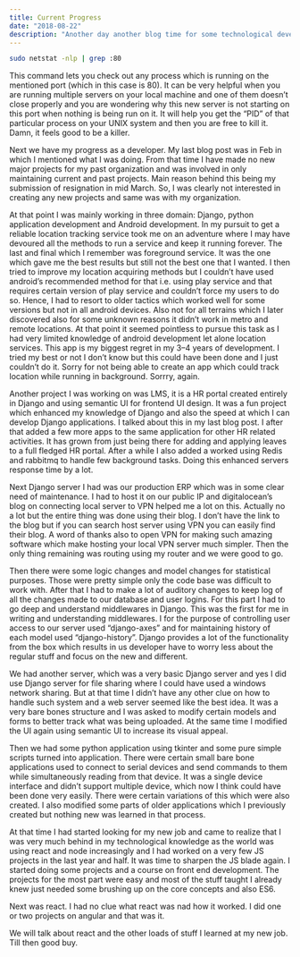 ```yaml
---
title: Current Progress
date: "2018-08-22"
description: "Another day another blog time for some technological developments which has taken place in the last couple of months. But before that I just started writing this blog and an old blog which I had drafter I don’t know how long ago popped up and now I am going to start with that."
---
```

```bash
sudo netstat -nlp | grep :80
```

This command lets you check out any process which is running on the mentioned port (which in this case is 80). It can be very helpful when you are running multiple servers on your local machine and one of them doesn’t close properly and you are wondering why this new server is not starting on this port when nothing is being run on it. It will help you get the “PID” of that particular process on your UNIX system and then you are free to kill it. Damn, it feels good to be a killer.


Next we have my progress as a developer. My last blog post was in Feb in which I mentioned what I was doing. From that time I have made no new major projects for my past organization and was involved in only maintaining current and past projects. Main reason behind this being my submission of resignation in mid March. So, I was clearly not interested in creating any new projects and same was with my organization.


At that point I was mainly working in three domain: Django, python application development and Android development. In my pursuit to get a reliable location tracking service took me on an adventure where I may have devoured all the methods to run a service and keep it running forever. The last and final which I remember was foreground service. It was the one which gave me the best results but still not the best one that I wanted. I then tried to improve my location acquiring methods but I couldn’t have used android’s recommended method for that i.e. using play service and that requires certain version of play service and couldn’t force my users to do so. Hence, I had to resort to older tactics which worked well for some versions but not in all android devices. Also not for all terrains which I later discovered also for some unknown reasons it didn’t work in metro and remote locations. At that point it seemed pointless to pursue this task as I had very limited knowledge of android development let alone location services. This app is my biggest regret in my 3–4 years of development. I tried my best or not I don’t know but this could have been done and I just couldn’t do it. Sorry for not being able to create an app which could track location while running in background. Sorrry, again.


Another project I was working on was LMS, it is a HR portal created entirely in Django and using semantic UI for frontend UI design. It was a fun project which enhanced my knowledge of Django and also the speed at which I can develop Django applications. I talked about this in my last blog post. I after that added a few more apps to the same application for other HR related activities. It has grown from just being there for adding and applying leaves to a full fledged HR portal. After a while I also added a worked using Redis and rabbitmq to handle few background tasks. Doing this enhanced servers response time by a lot.


Next Django server I had was our production ERP which was in some clear need of maintenance. I had to host it on our public IP and digitalocean’s blog on connecting local server to VPN helped me a lot on this. Actually no a lot but the entire thing was done using their blog. I don’t have the link to the blog but if you can search host server using VPN you can easily find their blog. A word of thanks also to open VPN for making such amazing software which make hosting your local VPN server much simpler. Then the only thing remaining was routing using my router and we were good to go.


Then there were some logic changes and model changes for statistical purposes. Those were pretty simple only the code base was difficult to work with. After that I had to make a lot of auditory changes to keep log of all the changes made to our database and user logins. For this part I had to go deep and understand middlewares in Django. This was the first for me in writing and understanding middlewares. I for the purpose of controlling user access to our server used “django-axes” and for maintaining history of each model used “django-history”. Django provides a lot of the functionality from the box which results in us developer have to worry less about the regular stuff and focus on the new and different.


We had another server, which was a very basic Django server and yes I did use Django server for file sharing where I could have used a windows network sharing. But at that time I didn’t have any other clue on how to handle such system and a web server seemed like the best idea. It was a very bare bones structure and I was asked to modify certain models and forms to better track what was being uploaded. At the same time I modified the UI again using semantic UI to increase its visual appeal.


Then we had some python application using tkinter and some pure simple scripts turned into application. There were certain small bare bone applications used to connect to serial devices and send commands to them while simultaneously reading from that device. It was a single device interface and didn’t support multiple device, which now I think could have been done very easily. There were certain variations of this which were also created. I also modified some parts of older applications which I previously created but nothing new was learned in that process.


At that time I had started looking for my new job and came to realize that I was very much behind in my technological knowledge as the world was using react and node increasingly and I had worked on a very few JS projects in the last year and half. It was time to sharpen the JS blade again. I started doing some projects and a course on front end development. The projects for the most part were easy and most of the stuff taught I already knew just needed some brushing up on the core concepts and also ES6.


Next was react. I had no clue what react was nad how it worked. I did one or two projects on angular and that was it.


We will talk about react and the other loads of stuff I learned at my new job. Till then good buy.